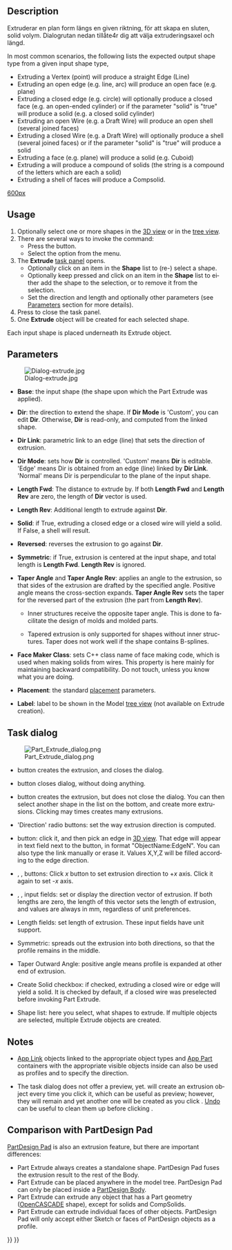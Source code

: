 <languages/>
<div lang="en" dir="ltr" class="mw-content-ltr">
{{Docnav
|[[Part_Builder|Builder]]
|[[Part_Revolve|Revolve]]
|[[Part_Workbench|Part]]
|IconL=Part_Builder.svg
|IconR=Part_Revolve.svg
|IconC=Workbench_Part.svg
}}
</div>

<div class="mw-translate-fuzzy">
{{GuiCommand/sv|Name=Part_Extrude|Workbenches=[[Part_Workbench/sv|Part]],Komplett}}
</div>

<div lang="en" dir="ltr" class="mw-content-ltr">
== Description ==
</div>

<div class="mw-translate-fuzzy">
Extruderar en plan form längs en given riktning, för att skapa en sluten, solid volym. Dialogrutan nedan tillåte4r dig att välja extruderingsaxel och längd.
</div>

<div lang="en" dir="ltr" class="mw-content-ltr">
In most common scenarios, the following lists the expected output shape type from a given input shape type, 
*  Extruding a Vertex (point) will produce a straight Edge (Line) 
*  Extruding an open edge (e.g. line, arc) will produce an open face (e.g. plane)  
*  Extruding a closed edge (e.g. circle) will optionally produce a closed face (e.g. an open-ended cylinder) or if the parameter "solid" is "true" will produce a solid (e.g. a closed solid cylinder) 
*  Extruding an open Wire (e.g. a Draft Wire) will produce an open shell (several joined faces)  
*  Extruding a closed Wire (e.g. a Draft Wire) will optionally produce a shell (several joined faces) or if the parameter "solid" is "true" will produce a solid 
*  Extruding a face (e.g. plane) will produce a solid (e.g. Cuboid)
*  Extruding a {{Button|[[File:Draft_ShapeString.svg|16px]] [[Draft_ShapeString|Draft ShapeString]]}} will produce a compound of solids (the string is a compound of the letters which are each a solid)
* Extruding a shell of faces will produce a Compsolid.
</div>

[[image:Part_Extrude_demo.png|600px]]
<div lang="en" dir="ltr" class="mw-content-ltr">
{{Caption|Examples of extrusion}}
</div>

<div lang="en" dir="ltr" class="mw-content-ltr">
==Usage==
</div>

<div lang="en" dir="ltr" class="mw-content-ltr">
# Optionally select one or more shapes in the [[3D_view|3D view]] or in the [[Tree_view|tree view]].
# There are several ways to invoke the command:
#* Press the {{Button|[[Image:Part_Extrude.svg|16px]] [[Part_Extrude|Extrude...]]}} button.
#* Select the {{MenuCommand|Part → [[Image:Part_Extrude.svg|16px]] Extrude...}} option from the menu.
# The '''Extrude''' [[Task_panel|task panel]] opens.
#* Optionally click on an item in the '''Shape''' list to (re-) select a shape.
#* Optionally keep {{KEY|Shift}} pressed and click on an item in the '''Shape''' list to either add the shape to the selection, or to remove it from the selection.
#* Set the direction and length and optionally other parameters (see [[#Parameters|Parameters]] section for more details).
# Press {{Button|OK}} to close the task panel.
# One '''Extrude''' object will be created for each selected shape.
</div>

<div lang="en" dir="ltr" class="mw-content-ltr">
Each input shape is placed underneath its Extrude object.
</div>

<div lang="en" dir="ltr" class="mw-content-ltr">
== Parameters ==
</div>

<div class="mw-translate-fuzzy">
[[Image:Dialog-extrude.jpg]]
</div>  

<div lang="en" dir="ltr" class="mw-content-ltr">
*'''Base''': the input shape (the shape upon which the Part Extrude was applied).
</div>

<div lang="en" dir="ltr" class="mw-content-ltr">
*'''Dir''': the direction to extend the shape. If '''Dir Mode''' is 'Custom', you can edit '''Dir'''. Otherwise, '''Dir''' is read-only, and computed from the linked shape.
</div>

<div lang="en" dir="ltr" class="mw-content-ltr">
*'''Dir Link''': parametric link to an edge (line) that sets the direction of extrusion.
</div>

<div lang="en" dir="ltr" class="mw-content-ltr">
*'''Dir Mode''': sets how '''Dir''' is controlled. 'Custom' means '''Dir''' is editable. 'Edge' means Dir is obtained from an edge (line) linked by '''Dir Link'''. 'Normal' means Dir is perpendicular to the plane of the input shape.
</div>

<div lang="en" dir="ltr" class="mw-content-ltr">
*'''Length Fwd''': The distance to extrude by. If both '''Length Fwd''' and '''Length Rev''' are zero, the length of '''Dir''' vector is used.
</div>

<div lang="en" dir="ltr" class="mw-content-ltr">
*'''Length Rev''': Additional length to extrude against '''Dir'''.
</div>

<div lang="en" dir="ltr" class="mw-content-ltr">
*'''Solid''': if True, extruding a closed edge or a closed wire will yield a solid. If False, a shell will result.
</div>

<div lang="en" dir="ltr" class="mw-content-ltr">
*'''Reversed''': reverses the extrusion to go against '''Dir'''.
</div>

<div lang="en" dir="ltr" class="mw-content-ltr">
*'''Symmetric''': if True, extrusion is centered at the input shape, and total length is '''Length Fwd'''. '''Length Rev''' is ignored.
</div>

<div lang="en" dir="ltr" class="mw-content-ltr">
*'''Taper Angle''' and '''Taper Angle Rev''': applies an angle to the extrusion, so that sides of the extrusion are drafted by the specified angle. Positive angle means the cross-section expands. '''Taper Angle Rev''' sets the taper for the reversed part of the extrusion (the part from '''Length Rev''').
**{{Version|0.20}} Inner structures receive the opposite taper angle. This is done to facilitate the design of molds and molded parts.
**{{VersionMinus|0.19}} Tapered extrusion is only supported for shapes without inner structures. Taper does not work well if the shape contains B-splines.
</div> 

<div lang="en" dir="ltr" class="mw-content-ltr">
*'''Face Maker Class''': sets C++ class name of face making code, which is used when making solids from wires. This property is here mainly for maintaining backward compatibility. Do not touch, unless you know what you are doing.
</div>

<div lang="en" dir="ltr" class="mw-content-ltr">
*'''Placement''': the standard [[Placement|placement]] parameters.
</div>

<div lang="en" dir="ltr" class="mw-content-ltr">
*'''Label''': label to be shown in the Model [[Tree_view|tree view]] (not available on Extrude creation).
</div>

<div lang="en" dir="ltr" class="mw-content-ltr">
== Task dialog ==
</div>

<div lang="en" dir="ltr" class="mw-content-ltr">
[[Image:Part_Extrude_dialog.png|thumb|right]]
</div>

<div lang="en" dir="ltr" class="mw-content-ltr">
* {{Button|OK}} button creates the extrusion, and closes the dialog.
</div>

<div lang="en" dir="ltr" class="mw-content-ltr">
* {{Button|Close}} button closes dialog, without doing anything.
</div>

<div lang="en" dir="ltr" class="mw-content-ltr">
* {{Button|Apply}} button creates the extrusion, but does not close the dialog. You can then select another shape in the list on the bottom, and create more extrusions. Clicking {{Button|Apply}} may times creates many extrusions.
</div>

<div lang="en" dir="ltr" class="mw-content-ltr">
* 'Direction' radio buttons: set the way extrusion direction is computed.
</div> 

<div lang="en" dir="ltr" class="mw-content-ltr">
* {{Button|Select}} button: click it, and then pick an edge in [[3D_view|3D view]]. That edge will appear in text field next to the button, in format "ObjectName:EdgeN". You can also type the link manually or erase it. Values X,Y,Z will be filled according to the edge direction.
</div>

<div lang="en" dir="ltr" class="mw-content-ltr">
* {{Button|X}}, {{Button|Y}}, {{Button|Z}} buttons: Click ''x'' button to set extrusion direction to +''x'' axis. Click it again to set -''x'' axis.
</div> 

<div lang="en" dir="ltr" class="mw-content-ltr">
* {{Button|X}}, {{Button|Y}}, {{Button|Z}} input fields: set or display the direction vector of extrusion. If both lengths are zero, the length of this vector sets the length of extrusion, and values are always in mm, regardless of unit preferences.
</div>

<div lang="en" dir="ltr" class="mw-content-ltr">
* Length fields: set length of extrusion. These input fields have unit support.
</div>

<div lang="en" dir="ltr" class="mw-content-ltr">
* Symmetric: spreads out the extrusion into both directions, so that the profile remains in the middle.
</div>

<div lang="en" dir="ltr" class="mw-content-ltr">
* Taper Outward Angle: positive angle means profile is expanded at other end of extrusion.
</div>

<div lang="en" dir="ltr" class="mw-content-ltr">
* Create Solid checkbox: if checked, extruding a closed wire or edge will yield a solid. It is checked by default, if a closed wire was preselected before invoking Part Extrude.
</div>

<div lang="en" dir="ltr" class="mw-content-ltr">
* Shape list: here you select, what shapes to extrude. If multiple objects are selected, multiple Extrude objects are created.
</div>

<div lang="en" dir="ltr" class="mw-content-ltr">
== Notes ==
</div>

<div lang="en" dir="ltr" class="mw-content-ltr">
* [[App_Link|App Link]] objects linked to the appropriate object types and [[App_Part|App Part]] containers with the appropriate visible objects inside can also be used as profiles and to specify the direction. {{Version|0.20}}
</div>

<div lang="en" dir="ltr" class="mw-content-ltr">
* The task dialog does not offer a preview, yet. {{Button|Apply}} will create an extrusion object every time you click it, which can be useful as preview; however, they will remain and yet another one will be created as you click {{Button|OK}}. [[Std_Undo|Undo]] can be useful to clean them up before clicking {{Button|OK}}.
</div>

<div lang="en" dir="ltr" class="mw-content-ltr">
== Comparison with PartDesign Pad ==
</div>

<div lang="en" dir="ltr" class="mw-content-ltr">
[[PartDesign_Pad|PartDesign Pad]] is also an extrusion feature, but there are important differences:
</div>

<div lang="en" dir="ltr" class="mw-content-ltr">
* Part Extrude always creates a standalone shape. PartDesign Pad fuses the extrusion result to the rest of the Body.
* Part Extrude can be placed anywhere in the model tree. PartDesign Pad can only be placed inside a [[PartDesign_Body|PartDesign Body]].
* Part Extrude can extrude any object that has a Part geometry ([[OpenCASCADE|OpenCASCADE]] shape), except for solids and CompSolids.
* Part Extrude can extrude individual faces of other objects. PartDesign Pad will only accept either Sketch or faces of PartDesign objects as a profile.
</div>


<div lang="en" dir="ltr" class="mw-content-ltr">
{{Docnav
|[[Part_Builder|Builder]]
|[[Part_Revolve|Revolve]]
|[[Part_Workbench|Part]]
|IconL=Part_Builder.svg
|IconR=Part_Revolve.svg
|IconC=Workbench_Part.svg
}}
</div>

{{Part_Tools_navi{{#translation:}}}}
{{Userdocnavi{{#translation:}}}}